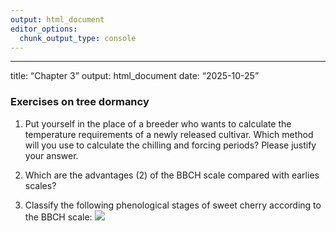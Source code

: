 ```yaml
---
output: html_document
editor_options: 
  chunk_output_type: console
---
```

------------------------------------------------------------------------

title: "Chapter 3" output: html_document date: "2025-10-25"

### **Exercises on tree dormancy**

1.  Put yourself in the place of a breeder who wants to calculate the temperature requirements of a newly released cultivar. Which method will you use to calculate the chilling and forcing periods? Please justify your answer.

2.  Which are the advantages (2) of the BBCH scale compared with earlies scales?

3.  Classify the following phenological stages of sweet cherry according to the BBCH scale: ![](https://hortibonn.github.io/Tree-Phenology/pictures/pheno_stages.png)
